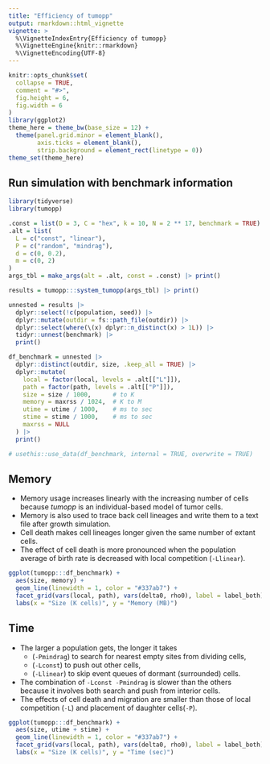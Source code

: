 ```yaml
---
title: "Efficiency of tumopp"
output: rmarkdown::html_vignette
vignette: >
  %\VignetteIndexEntry{Efficiency of tumopp}
  %\VignetteEngine{knitr::rmarkdown}
  %\VignetteEncoding{UTF-8}
---
```


```r
knitr::opts_chunk$set(
  collapse = TRUE,
  comment = "#>",
  fig.height = 6,
  fig.width = 6
)
library(ggplot2)
theme_here = theme_bw(base_size = 12) +
  theme(panel.grid.minor = element_blank(),
        axis.ticks = element_blank(),
        strip.background = element_rect(linetype = 0))
theme_set(theme_here)
```

## Run simulation with benchmark information

```r
library(tidyverse)
library(tumopp)

.const = list(D = 3, C = "hex", k = 10, N = 2 ** 17, benchmark = TRUE)
.alt = list(
  L = c("const", "linear"),
  P = c("random", "mindrag"),
  d = c(0, 0.2),
  m = c(0, 2)
)
args_tbl = make_args(alt = .alt, const = .const) |> print()

results = tumopp:::system_tumopp(args_tbl) |> print()

unnested = results |>
  dplyr::select(!c(population, seed)) |>
  dplyr::mutate(outdir = fs::path_file(outdir)) |>
  dplyr::select(where(\(x) dplyr::n_distinct(x) > 1L)) |>
  tidyr::unnest(benchmark) |>
  print()

df_benchmark = unnested |>
  dplyr::distinct(outdir, size, .keep_all = TRUE) |>
  dplyr::mutate(
    local = factor(local, levels = .alt[["L"]]),
    path = factor(path, levels = .alt[["P"]]),
    size = size / 1000,      # to K
    memory = maxrss / 1024,  # K to M
    utime = utime / 1000,    # ms to sec
    stime = stime / 1000,    # ms to sec
    maxrss = NULL
  ) |>
  print()

# usethis::use_data(df_benchmark, internal = TRUE, overwrite = TRUE)
```


## Memory

- Memory usage increases linearly with the increasing number of cells
  because *tumopp* is an individual-based model of tumor cells.
- Memory is also used to trace back cell lineages and write them to a text file after growth simulation.
- Cell death makes cell lineages longer given the same number of extant cells.
- The effect of cell death is more pronounced
  when the population average of birth rate is decreased with local competition (`-Llinear`).

```r
ggplot(tumopp:::df_benchmark) +
  aes(size, memory) +
  geom_line(linewidth = 1, color = "#337ab7") +
  facet_grid(vars(local, path), vars(delta0, rho0), label = label_both) +
  labs(x = "Size (K cells)", y = "Memory (MB)")
```

## Time

- The larger a population gets, the longer it takes
    - (`-Pmindrag`) to search for nearest empty sites from dividing cells,
    - (`-Lconst`) to push out other cells,
    - (`-Llinear`) to skip event queues of dormant (surrounded) cells.
- The combination of `-Lconst -Pmindrag` is slower than the others
  because it involves both search and push from interior cells.
- The effects of cell death and migration are smaller
  than those of local competition (`-L`) and placement of daughter cells(`-P`).

```r
ggplot(tumopp:::df_benchmark) +
  aes(size, utime + stime) +
  geom_line(linewidth = 1, color = "#337ab7") +
  facet_grid(vars(local, path), vars(delta0, rho0), label = label_both) +
  labs(x = "Size (K cells)", y = "Time (sec)")
```
